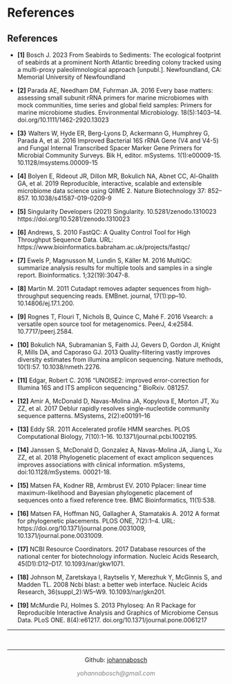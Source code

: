 # **References**

## **References** {-}

* **[1]** Bosch J. 2023 From Seabirds to Sediments: The ecological footprint of seabirds at a prominent North Atlantic breeding colony tracked using a multi-proxy paleolimnological approach [unpubl.]. Newfoundland, CA: Memorial University of Newfoundland

* **[2]** Parada AE, Needham DM, Fuhrman JA. 2016 Every base matters: assessing small subunit rRNA primers for marine microbiomes with mock communities, time series and global field samples: Primers for marine microbiome studies. Environmental Microbiology. 18(5):1403–14. doi.org/10.1111/1462-2920.13023   

* **[3}** Walters W, Hyde ER, Berg-Lyons D, Ackermann G, Humphrey G, Parada A, et al. 2016 Improved Bacterial 16S rRNA Gene (V4 and V4-5) and Fungal Internal Transcribed Spacer Marker Gene Primers for Microbial Community Surveys. Bik H, editor. mSystems. 1(1):e00009-15. 10.1128/msystems.00009-15

* **[4]** Bolyen E, Rideout JR, Dillon MR, Bokulich NA, Abnet CC, Al-Ghalith GA, et al. 2019 Reproducible, interactive, scalable and extensible microbiome data science using QIIME 2. Nature Biotechnology 37: 852–857. 10.1038/s41587-019-0209-9

* **[5]** Singularity Developers (2021) Singularity. 10.5281/zenodo.1310023 https://doi.org/10.5281/zenodo.1310023

* **[6]** Andrews, S. 2010 FastQC: A Quality Control Tool for High Throughput Sequence Data. URL: https://www.bioinformatics.babraham.ac.uk/projects/fastqc/

* **[7]** Ewels P, Magnusson M, Lundin S, Käller M. 2016 MultiQC: summarize analysis results for multiple tools and samples in a single report. Bioinformatics. 1;32(19):3047-8.

* **[8]** Martin M. 2011 Cutadapt removes adapter sequences from high-throughput sequencing reads. EMBnet. journal, 17(1):pp–10. 10.14806/ej.17.1.200.

* **[9]** Rognes T, Flouri T, Nichols B, Quince C, Mahé F. 2016 Vsearch: a versatile open source tool for metagenomics. PeerJ, 4:e2584. 10.7717/peerj.2584.

* **[10]** Bokulich NA, Subramanian S, Faith JJ, Gevers D, Gordon JI, Knight R, Mills DA, and Caporaso GJ. 2013 Quality-filtering vastly improves diversity estimates from illumina amplicon sequencing. Nature methods, 10(1):57. 10.1038/nmeth.2276.

* **[11]** Edgar, Robert C. 2016 "UNOISE2: improved error-correction for Illumina 16S and ITS amplicon sequencing." BioRxiv. 081257.

* **[12]** Amir A, McDonald D, Navas-Molina JA, Kopylova E, Morton JT, Xu ZZ, et al. 2017 Deblur rapidly resolves single-nucleotide community sequence patterns. MSystems, 2(2):e00191–16

* **[13]**  Eddy SR. 2011 Accelerated profile HMM searches. PLOS Computational Biology, 7(10):1–16. 10.1371/journal.pcbi.1002195.

* **[14]** Janssen S, McDonald D, Gonzalez A, Navas-Molina JA, Jiang L, Xu ZZ, et al. 2018 Phylogenetic placement of exact amplicon sequences improves associations with clinical information. mSystems, doi:10.1128/mSystems. 00021-18.

* **[15]** Matsen FA, Kodner RB, Armbrust EV. 2010 Pplacer: linear time maximum-likelihood and Bayesian phylogenetic placement of sequences onto a fixed reference tree. BMC Bioinformatics, 11(1):538.

* **[16]** Matsen FA, Hoffman NG, Gallagher A, Stamatakis A. 2012 A format for phylogenetic placements. PLOS ONE, 7(2):1–4. URL: https://doi.org/10.1371/journal.pone.0031009, 10.1371/journal.pone.0031009.

* **[17]** NCBI Resource Coordinators. 2017 Database resources of the national center for biotechnology information. Nucleic Acids Research, 45(D1):D12–D17. 10.1093/nar/gkw1071.

* **[18]** Johnson M, Zaretskaya I, Raytselis Y, Merezhuk Y, McGinnis S, and Madden TL. 2008 Ncbi blast: a better web interface. Nucleic Acids Research, 36(suppl_2):W5–W9. 10.1093/nar/gkn201.

* **[19]** McMurdie PJ, Holmes S. 2013 Phyloseq: An R Package for Reproducible Interactive Analysis and Graphics of Microbiome Census Data. PLoS ONE. 8(4):e61217. doi.org/10.1371/journal.pone.0061217


___


&nbsp;
<hr />
<p style="text-align: center;">Github: [johannabosch](https://github.com/johannabosch) </a></p>
<p style="text-align: center;"><span style="color: #808080;"><em>yohannabosch@gmail.com</em></span></p>

<!-- Add icon library -->
<link rel="stylesheet" href="https://cdnjs.cloudflare.com/ajax/libs/font-awesome/4.7.0/css/font-awesome.min.css">

<!-- Add font awesome icons -->
<p style="text-align: center;">
    <a href="https://www.instagram.com/yohannabosch/" class="fa fa-instagram"></a>
    <a href="https://www.linkedin.com/in/yan-holtz-2477534a/" class="fa fa-linkedin"></a>
    <a href="https://github.com/johannabosch/" class="fa fa-github"></a>
</p>

&nbsp;

